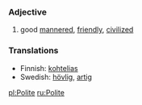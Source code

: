 ===Adjective===
#good [[mannered]], [[friendly]], [[civilized]]

===Translations===
*Finnish: [[kohtelias]]
*Swedish: [[hövlig]], [[artig]]

[[pl:Polite]]
[[ru:Polite]]
